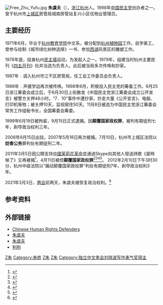 [[File:Free_Zhu_Yufu.jpg|thumb]]
'''朱虞夫'''（{{bd|1953年|2月13日|catIdx=Z}}），[[浙江|浙江]][[杭州|杭州]]人。1998年[[中国民主党|中国民主党]]创办者之一。曾于杭州市[[上城区|上城区]]房管局城南房管站复兴小区任物业管理员。

== 主要经历 ==
1971年6月，毕业于[[杭州教育学院|杭州教育学院]]中文系，被分配到[[杭州植物园|杭州植物园]]工作。自学美工，曾参与绘制《城市绿化树种选择》一书、参加[[西湖|西湖]]风景区的雕塑工作。 

1978年底，投身杭州[[民主墙|民主墙]]运动，为发起人之一。1979年，组建当时杭州主要民刊《[[四五月刊|四五月刊]]》社并当选为负责人。此后被当局多次传唤和抄家。

1987年﹕调入杭州市江干区房管局，任工会工作委员会负责人。 

1989年﹕声援学运再次被传唤。1998年6月，积极投入民主党的筹备工作。6月25日浙江筹委会成立后，于6月30日上街散发《中国民主党浙江筹委会成立公开宣言》被警方关押48小时。“7．10”事件中遭抄家，抄走大量《公开宣言》、电脑、打印机等物；被关押10天，监视居住50天。11月8日被选为中国民主党浙江筹委会常务工作组秘书长，全国筹委会筹委。 

1999年6月19日被拘留，9月15日正式逮捕。因'''颠覆国家政权罪'''，被判有期徒刑七年，剥夺政治权利三年。

2006年9月15日出狱。2007年5月18日再次被捕。7月10日，杭州市上城区法院以'''妨害公务'''罪判处有期徒刑二年。

2011年3月5日因公開支持[[中國茉莉花革命|中國茉莉花革命]]並通過Skype向其他人發送詩歌《是時候了》又再被捕<ref>{{cite news |title=朱虞夫遭狱警暴力对待 |url=https://www.rfa.org/mandarin/yataibaodao/renquanfazhi/yf2-02152017120822.html/ampRFA |accessdate=2022-01-18 |archive-date=2022-01-19 |archive-url=https://web.archive.org/web/20220119063705/https://www.rfa.org/mandarin/yataibaodao/renquanfazhi/yf2-02152017120822.html/ampRFA }}</ref>，4月11日被控'''颠覆国家政权罪'''<ref name="cnn">{{Cite news | first= | last= | pages= | title=China arrests dissident in crackdown, human rights group says | date=14 April 2011 | work=CNN | url=http://edition.cnn.com/2011/WORLD/asiapcf/04/13/china.dissident.arrests/ | accessdate=17 April 2011 | archiveurl=https://web.archive.org/web/20201113153700/http://edition.cnn.com/2011/WORLD/asiapcf/04/13/china.dissident.arrests/ | archivedate=2020-11-13 | deadurl=no }}</ref><ref name="telegraph">{{Cite news | first=David | last=Eimer | pages= | title=China arrests dissident as crackdown continues | date=15 April 2011 | work=The Telegraph | url=http://www.telegraph.co.uk/news/worldnews/asia/china/8447908/China-arrests-dissident-as-crackdown-continues.html | accessdate=17 April 2011 | archiveurl=https://web.archive.org/web/20110426072629/http://www.telegraph.co.uk/news/worldnews/asia/china/8447908/China-arrests-dissident-as-crackdown-continues.html | archivedate=2011-04-26 | deadurl=no }}</ref><ref name="chrd_2011_04_15">{{Cite news| first=| last=| pages=| title=Individuals Affected by the Crackdown Following Call for "Jasmine Revolution"| date=15 April 2011| work=Chinese Human Rights Defenders| url=http://chrdnet.org/2011/04/15/individuals-affected-by-the-crackdown-following-call-for-“jasmine-revolution”/| accessdate=16 April 2011| archiveurl=https://archive.today/20110417205122/http://chrdnet.org/2011/04/15/individuals-affected-by-the-crackdown-following-call-for-%E2%80%9Cjasmine-revolution%E2%80%9D/| archivedate=2011年4月17日| deadurl=yes| df=}}</ref><ref name="china_geeks">{{Cite news | first=C. | last=Custer | pages= | title=Perspective… | date=29 March 2011 | work=China Geeks - Translation and Analysis of Modern China | url=http://chinageeks.org/2011/03/perspective/ | accessdate=15 April 2011 | archiveurl=https://web.archive.org/web/20110404231248/http://chinageeks.org/2011/03/perspective/ | archivedate=2011-04-04 | deadurl=yes }}</ref>。
2012年2月10日下午3时30分，杭州中级法院以“煽动颠覆国家政权罪”判处有期徒刑7年，剥夺政治权利3年。

2021年3月3日，[[两会|两会]]前两天，朱虞夫被恢复政治权利。<ref>{{cite news
 |last         = 
 |first        = 
 |date         = 2021-03-06 <!--香港时间-->
 |title        = 中國民主黨創辦人｜朱虞夫被恢復政治權利 網民：本年度最大的冷笑話
 |url          = https://hk.appledaily.com/china/20210305/NMWINZIQYFFK7NLAGTRZTRT3BU/
 |work         = 蘋果日報
 |location     = 
 |access-date  = 2021-03-06
 |language     = zh
 |archive-date = 2021-06-21
 |archive-url  = https://web.archive.org/web/20210621185040/https://hk.appledaily.com/china/20210305/NMWINZIQYFFK7NLAGTRZTRT3BU/
 |dead-url     = no
}}</ref>

==参考资料==
{{reflist}}

== 外部链接 ==
* [http://chrdnet.org/ Chinese Human Rights Defenders]{{Wayback|url=http://chrdnet.org/ |date=20110624180408 }}
* [http://www.penchinese.com/wipc/01wipl0/043zlf.htm 朱虞夫]{{Wayback|url=http://www.penchinese.com/wipc/01wipl0/043zlf.htm |date=20130521021151 }}
* [https://web.archive.org/web/20060622051420/http://www.boxun.com/hero/zyf/1_1.shtml 朱虞夫]
* [http://www.epochtimes.com/gb/7/7/10/n1768814.htm 判刑]{{Wayback|url=http://www.epochtimes.com/gb/7/7/10/n1768814.htm |date=20160304115629 }}

{{Authority control}}
[[Category:杭州人|Z朱]]
[[Category:朱姓|Category:朱姓]]
[[Category:中國持不同政見者|Z朱]]
[[Category:零八宪章签署者|Z朱]]
[[Category:独立中文笔会刘晓波写作勇气奖得主|Category:独立中文笔会刘晓波写作勇气奖得主]]